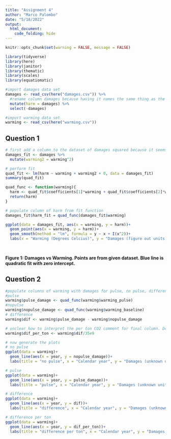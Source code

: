 ```yaml
---
title: "Assignment 4"
author: "Marco Palombo"
date: "5/18/2022"
output: 
  html_document:
    code_folding: hide
---
```


```r
knitr::opts_chunk$set(warning = FALSE, message = FALSE)

library(tidyverse)
library(here)
library(janitor)
library(thematic)
library(scales)
library(equatiomatic)
```

```r
#import damages data set
damages <- read_csv(here("damages.csv")) %>% 
  #rename column damages because having it names the same thing as the dataset is super stupid
  mutate(harm = damages) %>% 
  select(-damages)

#import warming data set
warming <- read_csv(here("warming.csv"))

```

## Question 1
```r
# first add a column to the dataset of damages squared because it seems lm wants that to do a quadratic fit
damages_fit <- damages %>% 
  mutate(warming2 = warming^2)

# perform fit
quad_fit <- lm(harm ~ warming + warming2 + 0, data = damages_fit)
summary(quad_fit)

quad_func <- function(warming){
  harm <- quad_fit$coefficients[1]*warming + quad_fit$coefficients[2]*warming^2
  return(harm)
}

# populate column of harm from fit function
damages_fit$harm_fit = quad_func(damages_fit$warming)

ggplot(data = damages_fit, aes(x = warming, y = harm))+
  geom_point(aes(x = warming, y = harm))+
  geom_smooth(method = "lm", formula = y ~ x + I(x^2))+
  labs(x = "Warming (Degrees Celcius)", y = "Damages (figure out units)")
  
  
```

**Figure 1: Damages vs Warming. Points are from given dataset. Blue line is quadratic fit with zero intercept.**

## Question 2

```r
#populate columns of warming with damages for pulse, no pulse, difference between pulse and no pulse, difference in damage per ton co2
#pulse
warming$pulse_damage <- quad_func(warming$warming_pulse)
#nopulse
warming$nopulse_damage <- quad_func(warming$warming_baseline)
# difference
warming$dif <- warming$pulse_damage - warming$nopulse_damage

# unclear how to interpret the per ton CO2 comment for final column. Does this mean divide the whole column by 35? Or is there some sort of temporal component. Given it is referred to as a one time release today I will assume the 35 is in the air at the beginning of the dataset and will therefore simply divide the difference by 35
warming$dif_per_ton <- warming$dif/35e9

# now generate the plots
# no pulse
ggplot(data = warming)+
  geom_line(aes(x = year, y = nopulse_damage))+
  labs(title = "no pulse", x = "Calendar year", y = "Damages (unknown units)")

# pulse
ggplot(data = warming)+
  geom_line(aes(x = year, y = pulse_damage))+
  labs(title = "pulse", x = "Calendar year", y = "Damages (unknown units)")

# difference
ggplot(data = warming)+
  geom_line(aes(x = year, y = dif))+
  labs(title = "difference", x = "Calendar year", y = "Damages (unknown units)")

# difference per ton
ggplot(data = warming)+
  geom_line(aes(x = year, y = dif_per_ton))+
  labs(title = "difference per ton", x = "Calendar year", y = "Damages (unknown units)")
```

